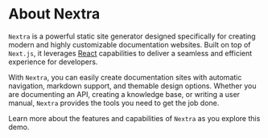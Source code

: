 # About Nextra

`Nextra` is a powerful static site generator designed specifically 
for creating modern and highly customizable documentation websites. 
Built on top of `Next.js`, it leverages 
[React](https://github.com/dwyl/learn-react/issues/23) 
capabilities 
to deliver a seamless and efficient experience for developers.

With `Nextra`, you can easily create documentation sites 
with automatic navigation, markdown support, 
and themable design options. 
Whether you are documenting an API, creating a knowledge base, 
or writing a user manual, 
`Nextra` provides the tools you need to get the job done.

Learn more about the features and capabilities of `Nextra` 
as you explore this demo.
